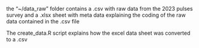 the "~/data_raw" folder contains a .csv with raw data from the 2023 pulses survey and a .xlsx sheet with meta data explaining the coding of the raw data contained in the .csv file

The create_data.R script explains how the excel data sheet was converted to a .csv
